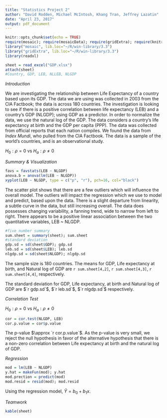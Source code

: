 ```yaml
---
title: "Statistics Project 2"
author: "David Rodden, Michael McIntosh, Khang Tran, Jeffrey Lazatin"
date: "April 23, 2017"
output: pdf_document
---
```


```r
knitr::opts_chunk$set(echo = TRUE)
require(mosaic); require(mosaicData); require(gridExtra); require(knitr)
library("mosaic", lib.loc="~/R/win-library/3.3")
library("gridExtra", lib.loc="~/R/win-library/3.3")
library(readxl)
```
```r
sheet = read_excel("GDP.xlsx")
attach(sheet)
#Country, GDP, LEB, NLLEB, NLGDP
```

*Introduction*

We are investigating the relationship between Life Expectancy of a country based upon its GDP. The data we are using was collected in 2003 from the CIA Factbook; the data is across 180 countries. The investigation is looking to see if there is a positive correlation between life expectancy (LEB) and a country's GDP (NLGDP); using GDP as a predictor. In order to normalize the data, we use the natural log of the GDP. The data considers a country's life expectancy at birth and the GDP per capita (PPP). The data was collected from official reports that each nation compiles. We found the data from *Index Mundi*, who pulled from the CIA Factbook. The data is a sample of the world's countries, and is an observational study.


$H_0 : \rho = 0$ vs $H_a : \rho \neq 0$


*Summary & Visualization*

```r
favs = favstats(LEB ~ NLGDP)
anova.b = anova(lm(LEB ~ NLGDP))
xyplot(LEB ~ NLGDP, type = c("p", "r"), pch=16, col="black")
```
The scatter plot shows that there are a few outliers which will influence the overall model. The outliers will impact the regression which we use to model and predict, based upon the data. There is a slight departure from linearity, a subtle curve in the data, but still increasing overall. The data does possesses changing variability, a fanning trend, wide to narrow from left to right. There appears to be a positive linear association between the two quantitative variables, LEB ~ NLGDP. 


```r
#five number summary
sum.sheet = summary(sheet); sum.sheet
#standard deviation
gdp.sd = sd(sheet$GDP); gdp.sd
leb.sd = sd(sheet$LEB); leb.sd
nlgdp.sd = sd(sheet$NLGDP); nlgdp.sd
```
The sample size is 180 countries. The means for GDP, Life expectancy at birth, and Natural log of GDP are `r sum.sheet[4,2]`, `r sum.sheet[4,3]`, `r sum.sheet[4,4]`, respectively.

The standard deviation for GDP, Life expectancy, at birth and Natural log of GDP are $`r gdp.sd`$, $`r leb.sd`$, $`r nlgdp.sd`$ respectively.

*Correlation Test*

$H_0 : \rho = 0$ vs $H_a : \rho \neq 0$

```r
cor = cor.test(NLGDP, LEB)
cor.p.value = cor$p.value
```
The p-value $\approx `r cor.p.value`$.
As the p-value is very small, we reject the null hypothesis in favor of the alternative hypothesis that there is a non-zero correlation between Life expectancy at birth and the natural log of GDP.

*Regression*

```r
mod = lm(LEB ~ NLGDP)
y.hat = makeFun(mod); y.hat
mod.prection = predict(mod)
mod.resid = resid(mod); mod.resid
```
Using the regression model, $\hat{Y} = b_0 + b_1x$.


*Teamwork*



```r
kable(sheet)
```